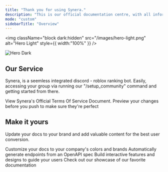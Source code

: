 ```yaml
---
title: "Thank you for using Synera."
description: "This is our official documentation centre, with all information given coming from Synera Staff & Developers. If you have any more inquiries, regarding this document please open a ticket in our discord server."
mode: "custom"
sidebarTitle: "Overview"
---
```


<img
  className="block dark:hidden"
  src="/images/hero-light.png"
  alt="Hero Light"
  style={{ width:"100%" }}
/>

<img
  className="hidden dark:block"
  src="/Synera_Invite_W_Quote2.png"
  alt="Hero Dark"
  title={true}
/>

## Our Service

Synera, is a seemless integrated discord - roblox ranking bot. Easily, accessing your group via running our "/setup_community" command and getting started from there.

<CardGroup cols={2}>
  <Card title="Terms Of Service" icon="pen-to-square" href="https://mintlify.com/docs/quickstart">
    View Synera's Official Terms Of Service Document.
  </Card>
  <Card title="Preview Changes" icon="image" href="https://mintlify.com/docs/development">
    Preview your changes before you push to make sure they're perfect
  </Card>
</CardGroup>

## Make it yours

Update your docs to your brand and add valuable content for the best user conversion.

<CardGroup cols={2}>
  <Card title="Customize Style" icon="palette" href="https://mintlify.com/docs/settings/global">
    Customize your docs to your company's colors and brands
  </Card>
  <Card title="Reference APIs" icon="code" href="https://mintlify.com/docs/api-playground/openapi">
    Automatically generate endpoints from an OpenAPI spec
  </Card>
  <Card title="Add Components" icon="screwdriver-wrench" href="https://mintlify.com/docs/content/components/accordions">
    Build interactive features and designs to guide your users
  </Card>
  <Card title="Get Inspiration" icon="stars" href="https://mintlify.com/customers">
    Check out our showcase of our favorite documentation
  </Card>
</CardGroup>